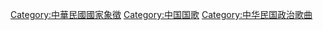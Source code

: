 {{Catmore}}

[[Category:中華民國國家象徵|Category:中華民國國家象徵]]
[[Category:中国国歌|Category:中国国歌]]
[[Category:中华民国政治歌曲|Category:中华民国政治歌曲]]